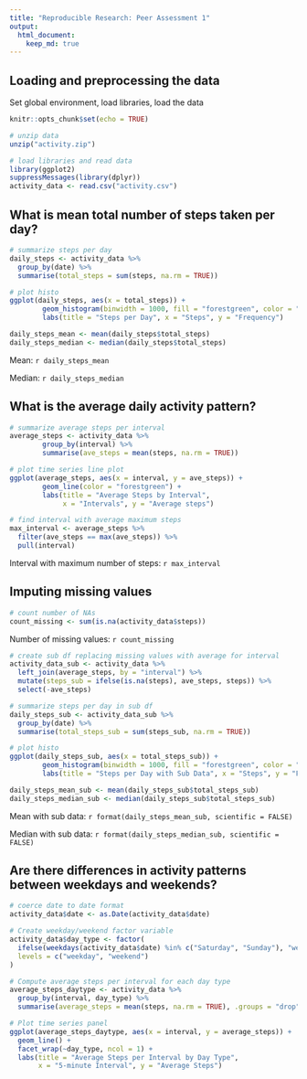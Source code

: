 ```yaml
---
title: "Reproducible Research: Peer Assessment 1"
output: 
  html_document:
    keep_md: true
---
```



## Loading and preprocessing the data

Set global environment, load libraries, load the data

```r
knitr::opts_chunk$set(echo = TRUE)

# unzip data
unzip("activity.zip")

# load libraries and read data
library(ggplot2)
suppressMessages(library(dplyr))
activity_data <- read.csv("activity.csv")
```

## What is mean total number of steps taken per day?

```r
# summarize steps per day
daily_steps <- activity_data %>%
  group_by(date) %>%
  summarise(total_steps = sum(steps, na.rm = TRUE))

# plot histo
ggplot(daily_steps, aes(x = total_steps)) + 
        geom_histogram(binwidth = 1000, fill = "forestgreen", color = "black") +
        labs(title = "Steps per Day", x = "Steps", y = "Frequency")    

daily_steps_mean <- mean(daily_steps$total_steps)
daily_steps_median <- median(daily_steps$total_steps)

```

Mean: `r daily_steps_mean`

Median: `r daily_steps_median`


## What is the average daily activity pattern?


```r
# summarize average steps per interval
average_steps <- activity_data %>%
        group_by(interval) %>%
        summarise(ave_steps = mean(steps, na.rm = TRUE))

# plot time series line plot
ggplot(average_steps, aes(x = interval, y = ave_steps)) + 
        geom_line(color = "forestgreen") +
        labs(title = "Average Steps by Interval", 
             x = "Intervals", y = "Average steps")    

# find interval with average maximum steps
max_interval <- average_steps %>%
  filter(ave_steps == max(ave_steps)) %>%
  pull(interval)

```

Interval with maximum number of steps: `r max_interval`



## Imputing missing values

```r
# count number of NAs
count_missing <- sum(is.na(activity_data$steps))
```

Number of missing values: `r count_missing`

```r
# create sub df replacing missing values with average for interval
activity_data_sub <- activity_data %>%
  left_join(average_steps, by = "interval") %>%
  mutate(steps_sub = ifelse(is.na(steps), ave_steps, steps)) %>%
  select(-ave_steps)

# summarize steps per day in sub df
daily_steps_sub <- activity_data_sub %>%
  group_by(date) %>%
  summarise(total_steps_sub = sum(steps_sub, na.rm = TRUE))

# plot histo
ggplot(daily_steps_sub, aes(x = total_steps_sub)) + 
        geom_histogram(binwidth = 1000, fill = "forestgreen", color = "black") +
        labs(title = "Steps per Day with Sub Data", x = "Steps", y = "Frequency")    

daily_steps_mean_sub <- mean(daily_steps_sub$total_steps_sub)
daily_steps_median_sub <- median(daily_steps_sub$total_steps_sub)
```

Mean with sub data: `r format(daily_steps_mean_sub, scientific = FALSE)`

Median with sub data: `r format(daily_steps_median_sub, scientific = FALSE)`


## Are there differences in activity patterns between weekdays and weekends?

```r
# coerce date to date format
activity_data$date <- as.Date(activity_data$date)

# Create weekday/weekend factor variable
activity_data$day_type <- factor(
  ifelse(weekdays(activity_data$date) %in% c("Saturday", "Sunday"), "weekend", "weekday"),
  levels = c("weekday", "weekend")
)

# Compute average steps per interval for each day type
average_steps_daytype <- activity_data %>%
  group_by(interval, day_type) %>%
  summarise(average_steps = mean(steps, na.rm = TRUE), .groups = "drop")

# Plot time series panel
ggplot(average_steps_daytype, aes(x = interval, y = average_steps)) +
  geom_line() +
  facet_wrap(~day_type, ncol = 1) +
  labs(title = "Average Steps per Interval by Day Type",
       x = "5-minute Interval", y = "Average Steps")

```
